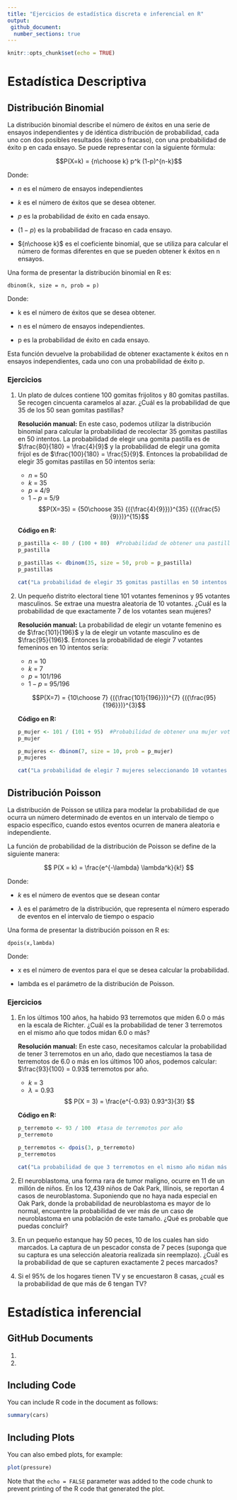 ```yaml
---
title: "Ejercicios de estadística discreta e inferencial en R"
output: 
 github_document:
  number_sections: true
---
```


```r
knitr::opts_chunk$set(echo = TRUE)
```
# Estadística Descriptiva

## Distribución Binomial

La distribución binomial describe el número de éxitos en una serie de ensayos independientes y de idéntica distribución de probabilidad, cada uno con dos posibles resultados (éxito o fracaso), con una probabilidad de éxito p en cada ensayo. Se puede representar con la siguiente fórmula:

$$P(X=k) = {n\choose k} p^k (1-p)^{n-k}$$

Donde:

* $n$ es el número de ensayos independientes

* $k$ es el número de éxitos que se desea obtener.

* $p$ es la probabilidad de éxito en cada ensayo.

* $(1-p)$ es la probabilidad de fracaso en cada ensayo.

* ${n\choose k}$ es el coeficiente binomial, que se utiliza para calcular el número de formas diferentes en que se pueden obtener k éxitos en n ensayos.

Una forma de presentar la distribución binomial en R es:

```
dbinom(k, size = n, prob = p)
```

Donde:

* k es el número de éxitos que se desea obtener.

* n es el número de ensayos independientes.

* p es la probabilidad de éxito en cada ensayo.

Esta función devuelve la probabilidad de obtener exactamente k éxitos en n ensayos independientes, cada uno con una probabilidad de éxito p.

### Ejercicios

(#) Un plato de dulces contiene 100 gomitas frijolitos y 80 gomitas pastillas. Se recogen cincuenta caramelos al azar. ¿Cuál es la probabilidad de que 35 de los 50 sean gomitas pastillas? 

    **Resolución manual:** 
    En este caso, podemos utilizar la distribución binomial para calcular la probabilidad de recolectar 35 gomitas pastillas en 50 intentos. La probabilidad de elegir una gomita pastilla es de $\frac{80}{180} = \frac{4}{9}$ y la probabilidad de elegir una gomita frijol es de $\frac{100}{180} = \frac{5}{9}$. Entonces la probabilidad de elegir 35 gomitas pastillas en 50 intentos sería: 
    * $n$ = 50
    * $k$ = 35
    * $p$ = 4/9
    * $1-p$ = 5/9 
    $$P(X=35) = {50\choose 35} {({\frac{4}{9}})}^{35} {({\frac{5}{9}})}^{15}$$

    **Código en R:** 

    ```r
p_pastilla <- 80 / (100 + 80)  #Probabilidad de obtener una pastilla
p_pastilla

    ```
    
    ```r
p_pastillas <- dbinom(35, size = 50, prob = p_pastilla)
p_pastillas
    ```

    ```r
cat("La probabilidad de elegir 35 gomitas pastillas en 50 intentos sería: ", p_pastillas*100, "% \n")
    ```
    
(#) Un pequeño distrito electoral tiene 101 votantes femeninos y 95 votantes masculinos. Se extrae una muestra aleatoria de 10 votantes. ¿Cuál es la probabilidad de que exactamente 7 de los votantes sean mujeres?

    **Resolución manual:** 
    La probabilidad de elegir un votante femenino es de $\frac{101}{196}$ y la de elegir un votante masculino es de $\frac{95}{196}$. Entonces la probabilidad de elegir 7 votantes femeninos en 10 intentos sería:
    * $n$ = 10
    * $k$ = 7
    * $p$ = 101/196
    * $1-p$ = 95/196 
    
    $$P(X=7) = {10\choose 7} {({\frac{101}{196}})}^{7} {({\frac{95}{196}})}^{3}$$

    **Código en R:** 
    
    ```r
p_mujer <- 101 / (101 + 95)  #Probabilidad de obtener una mujer votante
p_mujer

    ```
    
    ```r
p_mujeres <- dbinom(7, size = 10, prob = p_mujer)
p_mujeres
    ```
    
    ```r
cat("La probabilidad de elegir 7 mujeres seleccionando 10 votantes sería: ", p_mujeres*100, "% \n")
    ```

## Distribución Poisson

La distribución de Poisson se utiliza para modelar la probabilidad de que ocurra un número determinado de eventos en un intervalo de tiempo o espacio específico, cuando estos eventos ocurren de manera aleatoria e independiente.

La función de probabilidad de la distribución de Poisson se define de la siguiente manera:

$$ P(X = k) = \frac{e^{-\lambda} \lambda^k}{k!} $$

Donde:

* $k$ es el número de eventos que se desean contar

* $\lambda$ es el parámetro de la distribución, que representa el número esperado de eventos en el intervalo de tiempo o espacio

Una forma de presentar la distribución poisson en R es:


```
dpois(x,lambda)
```

Donde:

* x es el número de eventos para el que se desea calcular la probabilidad.

* lambda es el parámetro de la distribución de Poisson.

### Ejercicios

(#) En los últimos 100 años, ha habido 93 terremotos que miden 6.0 o más en la escala de Richter. ¿Cuál es la probabilidad de tener 3 terremotos en el mismo año que todos midan 6.0 o más?

    **Resolución manual:** 
    En este caso, necesitamos calcular la probabilidad de tener 3 terremotos en un año, dado que necestiamos la tasa de terremotos de 6.0 o más en los últimos 100 años, podemos calcular: $\frac{93}{100} = 0.93$ terremotos por año.
    * $k$ = 3
    * $\lambda = 0.93$
        $$ P(X = 3) = \frac{e^{-0.93} 0.93^3}{3!} $$
        
    **Código en R:** 
    
    ```r
p_terremoto <- 93 / 100  #tasa de terremotos por año
p_terremoto

    ```
    
    ```r
p_terremotos <- dpois(3, p_terremoto)
p_terremotos
    ```
    
    ```r
cat("La probabilidad de que 3 terremotos en el mismo año midan más de 6.0 es: ", p_terremotos*100, "% \n")
    ```

(#) El neuroblastoma, una forma rara de tumor maligno, ocurre en 11 de un millón de niños. En los 12,439 niños de Oak Park, Illinois, se reportan 4 casos de neuroblastoma. Suponiendo que no haya nada especial en Oak Park, donde la probabilidad de neuroblastoma es mayor de lo normal, encuentre la probabilidad de ver más de un caso de neuroblastoma en una población de este tamaño. ¿Qué es probable que puedas concluir?

(#) En un pequeño estanque hay 50 peces, 10 de los cuales han sido marcados. La captura de un pescador consta de 7 peces (suponga que su captura es una selección aleatoria realizada sin reemplazo). ¿Cuál es la probabilidad de que se capturen exactamente 2 peces marcados?

(#) Si el 95% de los hogares tienen TV y se encuestaron 8 casas, ¿cuál es la probabilidad de que más de 6 tengan TV?

# Estadística inferencial
## GitHub Documents

(#) 
(#)

## Including Code

You can include R code in the document as follows:

```r
summary(cars)
```

## Including Plots

You can also embed plots, for example:

```r
plot(pressure)
```

Note that the `echo = FALSE` parameter was added to the code chunk to prevent printing of the R code that generated the plot.

